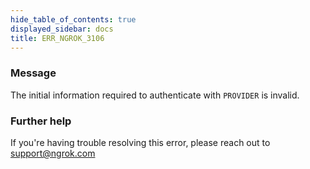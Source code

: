 ```yaml
---
hide_table_of_contents: true
displayed_sidebar: docs
title: ERR_NGROK_3106
---
```




### Message

The initial information required to authenticate with `PROVIDER` is invalid.

<ErrorDetails error="err_ngrok_3106" />

### Further help

If you're having trouble resolving this error, please reach out to [support@ngrok.com](mailto:support@ngrok.com?subject=Help%20with%20ERR_NGROK_3106)
